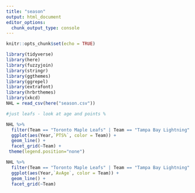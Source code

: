 ---
title: "season"
output: html_document
editor_options: 
  chunk_output_type: console
---

```{r setup, include=FALSE}
knitr::opts_chunk$set(echo = TRUE)
```

```{r}
library(tidyverse)
library(here)
library(fuzzyjoin)
library(stringr)
library(ggthemes)
library(ggrepel)
library(extrafont)
library(hrbrthemes)
library(xkcd)
NHL = read_csv(here("season.csv"))
```
```{r}
#just leafs - look at age and points %

NHL %>% 
  filter(Team == "Toronto Maple Leafs" | Team == "Tampa Bay Lightning" | Team == "Montreal Canadiens" | Team == "Boston Bruins" | Team == "Buffalo Sabres" | Team == "Florida Panthers" | Team == "Detroit Red Wings" | Team == "Ottawa Senators" ) %>% 
  ggplot(aes(Year,`PTS%`, color = Team)) +
  geom_line() +
  facet_grid(~Team) +
 theme(legend.position="none")
```

```{r}
NHL %>% 
  filter(Team == "Toronto Maple Leafs" | Team == "Tampa Bay Lightning" | Team == "Montreal Canadiens" | Team == "Boston Bruins" | Team == "Buffalo Sabres" | Team == "Florida Panthers" | Team == "Detroit Red Wings" | Team == "Ottawa Senators" ) %>% 
  ggplot(aes(Year,`AvAge`, color = Team)) +
  geom_line() +
  facet_grid(~Team)
```

